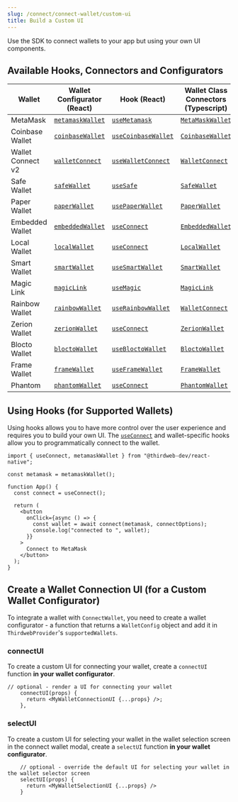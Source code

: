 ```yaml
---
slug: /connect/connect-wallet/custom-ui
title: Build a Custom UI
---
```


Use the SDK to connect wallets to your app but using your own UI components.

## Available Hooks, Connectors and Configurators

| Wallet            | Wallet Configurator (React)                     | Hook (React)                                          | Wallet Class Connectors (Typescript)         |
| ----------------- | ----------------------------------------------- | ----------------------------------------------------- | -------------------------------------------- |
| MetaMask          | [`metamaskWallet`](/react/react.metamaskWallet) | [`useMetamask`](/react/react.usemetamask)             | [`MetaMaskWallet`](/wallet/metamask)         |
| Coinbase Wallet   | [`coinbaseWallet`](/react/react.coinbasewallet) | [`useCoinbaseWallet`](/react/react.usecoinbasewallet) | [`CoinbaseWallet`](/wallet/coinbase-wallet)  |
| Wallet Connect v2 | [`walletConnect`](/react/react.walletconnect)   | [`useWalletConnect`](/react/react.usewalletconnect)   | [`WalletConnect`](/wallet/wallet-connect-v2) |
| Safe Wallet       | [`safeWallet`](/react/react.safewallet)         | [`useSafe`](/react/react.usesafe)                     | [`SafeWallet`](/wallet/safe)                 |
| Paper Wallet      | [`paperWallet`](/react/react.paperwallet)       | [`usePaperWallet`](/react/react.usepaperwallet)       | [`PaperWallet`](/wallet/paper)               |
| Embedded Wallet   | [`embeddedWallet`](/react/react.embeddedwallet) | [`useConnect`](/react/react.useconnect)               | [`EmbeddedWallet`](/wallet/embedded-wallet)  |
| Local Wallet      | [`localWallet`](/react/react.localwallet)       | [`useConnect`](/react/react.useconnect)               | [`LocalWallet`](/wallet/local-wallet)        |
| Smart Wallet      | [`smartWallet`](/react/react.smartwallet)       | [`useSmartWallet`](/react/react.usesmartwallet)       | [`SmartWallet`](/wallet/smart-wallet)        |
| Magic Link        | [`magicLink`](/react/react.magiclink)           | [`useMagic`](/react/react.usemagic)                   | [`MagicLink`](/wallet/magic)                 |
| Rainbow Wallet    | [`rainbowWallet`](/react/react.rainbowWallet)   | [`useRainbowWallet`](/react/react.userainbowwallet)   | [`WalletConnect`](/wallet/wallet-connect-v2) |
| Zerion Wallet     | [`zerionWallet`](/react/react.zerion)           | [`useConnect`](/react/react.useConnect)               | [`ZerionWallet`](/wallet/zerion-wallet)      |
| Blocto Wallet     | [`bloctoWallet`](/react/react.blocto)           | [`useBloctoWallet`](/react/react.usebloctowallet)     | [`BloctoWallet`](/wallet/blocto)             |
| Frame Wallet      | [`frameWallet`](/react/react.frame)             | [`useFrameWallet`](/react/react.useframewallet)       | [`FrameWallet`](/wallet/frame)               |
| Phantom           | [`phantomWallet`](/react/react.phantom)         | [`useConnect`](/react/react.useconnect)               | [`PhantomWallet`](/wallet/phantom)           |

## Using Hooks (for Supported Wallets)

Using hooks allows you to have more control over the user experience and requires you to build your own UI.
The [`useConnect`](react/react.useconnect) and wallet-specific hooks allow you to programmatically connect to the wallet.

```tsx
import { useConnect, metamaskWallet } from "@thirdweb-dev/react-native";

const metamask = metamaskWallet();

function App() {
  const connect = useConnect();

  return (
    <button
      onClick={async () => {
        const wallet = await connect(metamask, connectOptions);
        console.log("connected to ", wallet);
      }}
    >
      Connect to MetaMask
    </button>
  );
}
```

## Create a Wallet Connection UI (for a Custom Wallet Configurator)

To integrate a wallet with `ConnectWallet`, you need to create a wallet configurator - a function that returns a `WalletConfig` object and add it in `ThirdwebProvider`'s `supportedWallets`.

### connectUI

To create a custom UI for connecting your wallet, create a `connectUI` function **in your wallet configurator**.

```tsx
// optional - render a UI for connecting your wallet
    connectUI(props) {
      return <MyWalletConnectionUI {...props} />;
    },
```

### selectUI

To create a custom UI for selecting your wallet in the wallet selection screen in the connect wallet modal, create a `selectUI` function **in your wallet configurator**.

```tsx
    // optional - override the default UI for selecting your wallet in the wallet selector screen
    selectUI(props) {
      return <MyWalletSelectionUI {...props} />
    }
```
